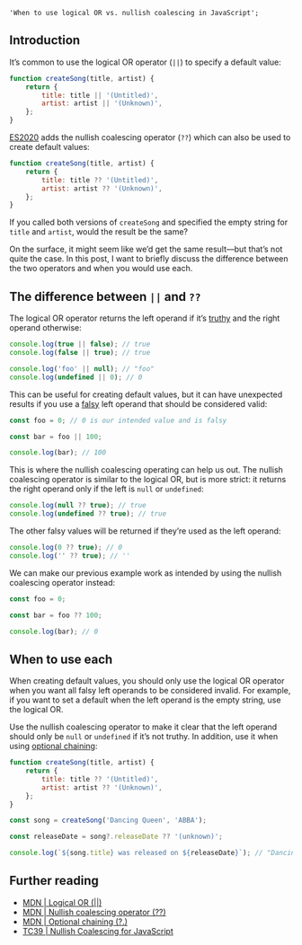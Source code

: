     'When to use logical OR vs. nullish coalescing in JavaScript';

## Introduction

It’s common to use the logical OR operator (`||`) to specify a default value:

```js
function createSong(title, artist) {
    return {
        title: title || '(Untitled)',
        artist: artist || '(Unknown)',
    };
}
```

[ES2020](https://github.com/tc39/proposal-nullish-coalescing) adds the nullish coalescing operator (`??`) which can also be used to create default values:

```js
function createSong(title, artist) {
    return {
        title: title ?? '(Untitled)',
        artist: artist ?? '(Unknown)',
    };
}
```

If you called both versions of `createSong` and specified the empty string for `title` and `artist`, would the result be the same?

On the surface, it might seem like we’d get the same result––but that’s not quite the case. In this post, I want to briefly discuss the difference between the two operators and when you would use each.

## The difference between `||` and `??`

The logical OR operator returns the left operand if it’s [truthy](https://blog.zachsnoek.com/what-are-truthy-and-falsy-in-javascript) and the right operand otherwise:

```js
console.log(true || false); // true
console.log(false || true); // true

console.log('foo' || null); // "foo"
console.log(undefined || 0); // 0
```

This can be useful for creating default values, but it can have unexpected results if you use a [falsy](https://blog.zachsnoek.com/what-are-truthy-and-falsy-in-javascript) left operand that should be considered valid:

```js
const foo = 0; // 0 is our intended value and is falsy

const bar = foo || 100;

console.log(bar); // 100
```

This is where the nullish coalescing operating can help us out. The nullish coalescing operator is similar to the logical OR, but is more strict: it returns the right operand only if the left is `null` or `undefined`:

```js
console.log(null ?? true); // true
console.log(undefined ?? true); // true
```

The other falsy values will be returned if they’re used as the left operand:

```js
console.log(0 ?? true); // 0
console.log('' ?? true); // ''
```

We can make our previous example work as intended by using the nullish coalescing operator instead:

```js
const foo = 0;

const bar = foo ?? 100;

console.log(bar); // 0
```

<OpenToWork />

## When to use each

When creating default values, you should only use the logical OR operator when you want all falsy left operands to be considered invalid. For example, if you want to set a default when the left operand is the empty string, use the logical OR.

Use the nullish coalescing operator to make it clear that the left operand should only be `null` or `undefined` if it’s not truthy. In addition, use it when using [optional chaining](https://developer.mozilla.org/en-US/docs/Web/JavaScript/Reference/Operators/Optional_chaining):

```js
function createSong(title, artist) {
    return {
        title: title ?? '(Untitled)',
        artist: artist ?? '(Unknown)',
    };
}

const song = createSong('Dancing Queen', 'ABBA');

const releaseDate = song?.releaseDate ?? '(unknown)';

console.log(`${song.title} was released on ${releaseDate}`); // "Dancing Queen was released on (unknown)"
```

<ConnectSection />

## Further reading

-   [MDN | Logical OR (||)](https://developer.mozilla.org/en-US/docs/Web/JavaScript/Reference/Operators/Logical_OR)
-   [MDN | Nullish coalescing operator (??)](https://developer.mozilla.org/en-US/docs/Web/JavaScript/Reference/Operators/Nullish_coalescing_operator)
-   [MDN | Optional chaining (?.)](https://developer.mozilla.org/en-US/docs/Web/JavaScript/Reference/Operators/Optional_chaining)
-   [TC39 | Nullish Coalescing for JavaScript](https://github.com/tc39/proposal-nullish-coalescing)
